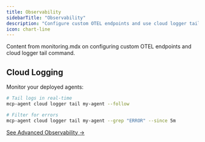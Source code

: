 ```yaml
---
title: Observability
sidebarTitle: "Observability"
description: "Configure custom OTEL endpoints and use cloud logger tail"
icon: chart-line
---
```


<Info>
Content from monitoring.mdx on configuring custom OTEL endpoints and cloud logger tail command.
</Info>

## Cloud Logging

Monitor your deployed agents:

```bash
# Tail logs in real-time
mcp-agent cloud logger tail my-agent --follow

# Filter for errors
mcp-agent cloud logger tail my-agent --grep "ERROR" --since 5m
```

[See Advanced Observability →](/mcp-agent-sdk/advanced/observability)
